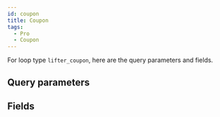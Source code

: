 ```yaml
---
id: coupon
title: Coupon
tags:
  - Pro
  - Coupon
---
```


For loop type `lifter_coupon`, here are the query parameters and fields.

## Query parameters

<QueryArgsList args={json.query_args} />

## Fields

<FieldsList fields={json.fields} />
